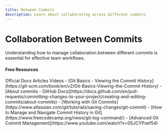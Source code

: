 ```yaml
---
title: Between Commits
description: Learn about collaborating across different commits
---
```


# Collaboration Between Commits

Understanding how to manage collaboration between different commits is essential for effective team workflows.

#### Free Resources

<Tabs defaultValue="article">
<TabsList>
<TabsTrigger value="official">Official Docs</TabsTrigger>
<TabsTrigger value="article">Articles</TabsTrigger>
<TabsTrigger value="video">Videos</TabsTrigger>
</TabsList>

<TabsContent value="official">
- [Git Basics - Viewing the Commit History](https://git-scm.com/book/en/v2/Git-Basics-Viewing-the-Commit-History)
- [About commits - GitHub Docs](https://docs.github.com/en/pull-requests/committing-changes-to-your-project/creating-and-editing-commits/about-commits)
</TabsContent>
<TabsContent value="article">
- [Working with Git Commits](https://www.atlassian.com/git/tutorials/saving-changes/git-commit)
- [How to Manage and Navigate Commit History in Git](https://www.freecodecamp.org/news/git-log-command/)
</TabsContent>
<TabsContent value="video">
- [Advanced Git Commit Management](https://www.youtube.com/watch?v=0SJCYPsef54)
</TabsContent>
</Tabs>
